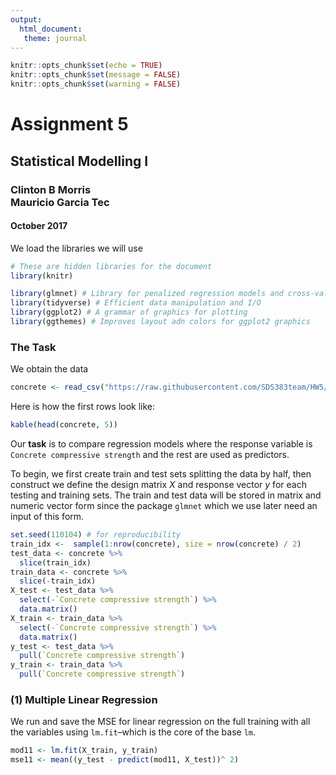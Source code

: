 ```yaml
---
output: 
  html_document:
   theme: journal
---
```


```r
knitr::opts_chunk$set(echo = TRUE)
knitr::opts_chunk$set(message = FALSE)
knitr::opts_chunk$set(warning = FALSE)
```

# Assignment 5
## Statistical Modelling I
### Clinton B Morris <br> Mauricio Garcia Tec
#### October 2017

We load the libraries we will use

```r
# These are hidden libraries for the document
library(knitr)
```

```r
library(glmnet) # Library for penalized regression models and cross-validation 
library(tidyverse) # Efficient data manipulation and I/O
library(ggplot2) # A grammar of graphics for plotting
library(ggthemes) # Improves layout adn colors for ggplot2 graphics
```

### The Task
We obtain the data
```r
concrete <- read_csv("https://raw.githubusercontent.com/SDS383team/HW5/master/data/Concrete.csv")
```

Here is how the first rows look like:
```r
kable(head(concrete, 5))
```

Our **task** is to compare regression models where the response variable is `Concrete compressive strength` and the rest are used as predictors. 

To begin, we first create train and test sets splitting the data by half, then construct we define the design matrix $X$ and response vector $y$ for each testing and training sets. The train and test data will be stored in matrix and numeric vector form since the package `glmnet` which we use later need an input of this form.
```r
set.seed(110104) # for reproducibility
train_idx <-  sample(1:nrow(concrete), size = nrow(concrete) / 2)
test_data <- concrete %>% 
  slice(train_idx)
train_data <- concrete %>% 
  slice(-train_idx)
X_test <- test_data %>% 
  select(-`Concrete compressive strength`) %>% 
  data.matrix()
X_train <- train_data %>% 
  select(-`Concrete compressive strength`) %>% 
  data.matrix()
y_test <- test_data %>% 
  pull(`Concrete compressive strength`) 
y_train <- train_data %>% 
  pull(`Concrete compressive strength`)
```

### (1) Multiple Linear Regression
We run and save the MSE for linear regression on the full training with all the variables using `lm.fit`--which is the core of the base `lm`.
```r
mod11 <- lm.fit(X_train, y_train)
mse11 <- mean((y_test - predict(mod11, X_test))^ 2)
```

